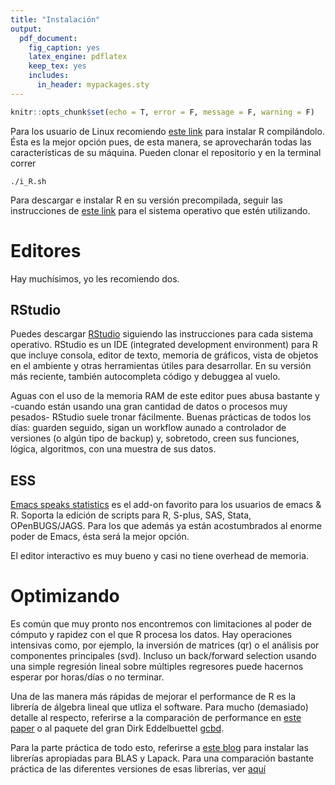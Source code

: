 ```yaml
---
title: "Instalación"
output: 
  pdf_document:
    fig_caption: yes
    latex_engine: pdflatex
    keep_tex: yes
    includes:
      in_header: mypackages.sty
---
```


```r
knitr::opts_chunk$set(echo = T, error = F, message = F, warning = F)
```


Para los usuario de Linux recomiendo 
[este link](https://github.com/Skalas/massive-adventure-ubuntu/blob/master/i_R.sh) 
para instalar R compilándolo.
Ésta es la mejor opción pues, de esta manera, se aprovecharán todas las 
características de su máquina. Pueden clonar el repositorio y en la terminal
correr

```
./i_R.sh
```

Para descargar e instalar R en su versión precompilada, seguir las instrucciones
de [este link](https://cran.r-project.org/) para el sistema operativo que estén
utilizando.

# Editores

Hay muchísimos, yo les recomiendo dos.

## RStudio

Puedes descargar [RStudio](https://www.rstudio.com/products/rstudio/download/) 
siguiendo las instrucciones para cada sistema operativo. RStudio es un IDE (integrated
development environment) para R que incluye consola, editor de texto, memoria de 
gráficos, vista de objetos en el ambiente y otras herramientas útiles para 
desarrollar. En su versión más reciente, también autocompleta código y debuggea
al vuelo.

Aguas con el uso de la memoria RAM de este editor pues abusa bastante y -cuando 
están usando una gran cantidad de datos o procesos muy pesados- RStudio suele 
tronar fácilmente. Buenas prácticas de todos los días: guarden seguido, sigan 
un workflow aunado a controlador de versiones (o algún tipo de backup) y, sobretodo,
creen sus funciones, lógica, algoritmos, con una muestra de sus datos.

## ESS

[Emacs speaks statistics](http://ess.r-project.org/) es el add-on favorito para
los usuarios de emacs \& R. Soporta la edición de scripts para R, S-plus, SAS,
Stata, OPenBUGS/JAGS. Para los que además ya están acostumbrados al enorme poder
de Emacs, ésta será la mejor opción.

El editor interactivo es muy bueno y casi no tiene overhead de memoria.

# Optimizando

Es común que muy pronto nos encontremos con limitaciones al poder de cómputo y 
rapidez con el que R procesa los datos. Hay operaciones intensivas como, por 
ejemplo, la inversión de matrices (qr) o el análisis por componentes principales (svd). 
Incluso un back/forward selection usando una simple regresión lineal sobre 
múltiples regresores puede hacernos esperar por horas/días o no terminar. 

Una de las manera más rápidas de mejorar el performance de R es la librería de 
álgebra lineal que utliza el software. Para mucho (demasiado) detalle al respecto,
referirse a la comparación de performance en 
[este paper](https://cran.r-project.org/web/packages/gcbd/vignettes/gcbd.pdf) o
al paquete del gran Dirk Eddelbuettel 
[gcbd](https://cran.rstudio.com/web/packages/gcbd/index.html).

Para la parte práctica de todo esto, referirse a 
[este blog](http://brettklamer.com/diversions/statistical/faster-blas-in-r/)
para instalar las librerías apropiadas para BLAS y Lapack. Para una comparación
bastante práctica de las diferentes versiones de esas librerías, ver
[aquí](http://blog.nguyenvq.com/blog/2014/11/10/optimized-r-and-python-standard-blas-vs-atlas-vs-openblas-vs-mkl/)


